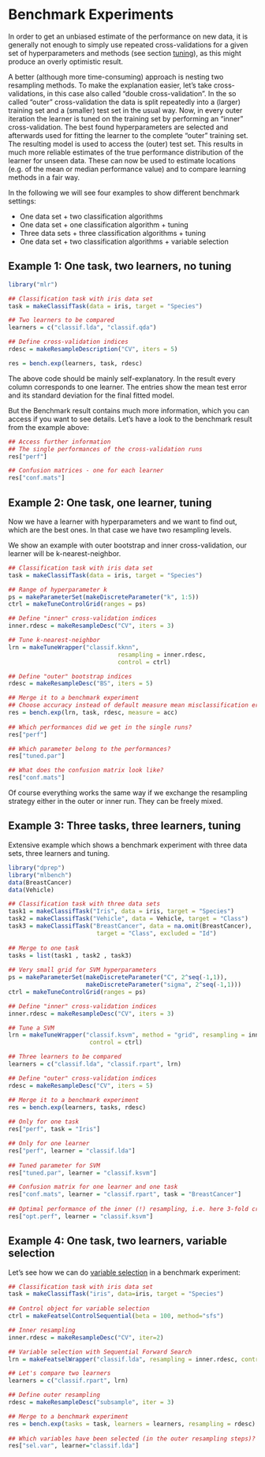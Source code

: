Benchmark Experiments
=====================


In order to get an unbiased estimate of the performance on new data,
it is generally not enough to simply use repeated cross-validations
for a given set of hyperparameters and methods (see section [tuning](tune.md)), 
as this might produce an overly optimistic result.

A better (although more time-consuming) approach is nesting two
resampling methods.  To make the explanation easier, let's take
cross-validations, in this case also called "double cross-validation".
In the so called "outer" cross-validation the data is split repeatedly
into a (larger) training set and a (smaller) test set in the usual
way. Now, in every outer iteration the learner is tuned on the
training set by performing an "inner" cross-validation. The best found
hyperparameters are selected and afterwards used for fitting the learner 
to the complete "outer" training set. The resulting model is used to
access the (outer) test set. This results in much more reliable
estimates of the true performance distribution of the learner for unseen
data. These can now be used to estimate locations (e.g. of the mean
or median performance value) and to compare learning methods in a fair
way.

In the following we will see four examples to show different benchmark settings:

* One data set  +	two classification algorithms
* One data set	+	one classification algorithm	+	tuning
* Three data sets	+	three classification algorithms	+	tuning
* One data set	+	two classification algorithms	+	variable selection


Example 1: One task, two learners, no tuning
----------------------------------------------

```r
library("mlr")

## Classification task with iris data set 
task = makeClassifTask(data = iris, target = "Species")

## Two learners to be compared 
learners = c("classif.lda", "classif.qda")

## Define cross-validation indices 
rdesc = makeResampleDescription("CV", iters = 5)

res = bench.exp(learners, task, rdesc)
``` 

The above code should be mainly self-explanatory. In the result every
column corresponds to one learner.  The entries show the mean test
error and its standard deviation for the final fitted model.

But the Benchmark result contains much more information, which you can
access if you want to see details. Let's have a look to the benchmark
result from the example above:

```r
## Access further information 
## The single performances of the cross-validation runs 
res["perf"]

## Confusion matrices - one for each learner
res["conf.mats"]
``` 
	
Example 2: One task, one learner, tuning
----------------------------------------

Now we have a learner with hyperparameters and we want to find out,
which are the best ones. In that case we have two resampling levels.

We show an example with outer bootstrap and inner cross-validation,
our learner will be k-nearest-neighbor.

```r
## Classification task with iris data set 
task = makeClassifTask(data = iris, target = "Species")

## Range of hyperparameter k  
ps = makeParameterSet(makeDiscreteParameter("k", 1:5))
ctrl = makeTuneControlGrid(ranges = ps)

## Define "inner" cross-validation indices
inner.rdesc = makeResampleDesc("CV", iters = 3)   

## Tune k-nearest-neighbor
lrn = makeTuneWrapper("classif.kknn",
                               resampling = inner.rdesc, 
                               control = ctrl)

## Define "outer" bootstrap indices 
rdesc = makeResampleDesc("BS", iters = 5)

## Merge it to a benchmark experiment 
## Choose accuracy instead of default measure mean misclassification error
res = bench.exp(lrn, task, rdesc, measure = acc)
	
## Which performances did we get in the single runs? 
res["perf"]

## Which parameter belong to the performances? 
res["tuned.par"]

## What does the confusion matrix look like? 
res["conf.mats"]
``` 

Of course everything works the same way if we exchange the resampling
strategy either in the outer or inner run.  They can be freely
mixed.

Example 3: Three tasks, three learners, tuning
----------------------------------------------

Extensive example which shows a benchmark experiment with three data
sets, three learners and tuning.

```r
library("dprep")
library("mlbench")
data(BreastCancer)
data(Vehicle)

## Classification task with three data sets 
task1 = makeClassifTask("Iris", data = iris, target = "Species")
task2 = makeClassifTask("Vehicle", data = Vehicle, target = "Class")
task3 = makeClassifTask("BreastCancer", data = na.omit(BreastCancer), 
                         target = "Class", excluded = "Id")
	
## Merge to one task
tasks = list(task1 , task2 , task3)
	
## Very small grid for SVM hyperparameters  
ps = makeParameterSet(makeDiscreteParameter("C", 2^seq(-1,1)), 
                      makeDiscreteParameter("sigma", 2^seq(-1,1)))
ctrl = makeTuneControlGrid(ranges = ps)

## Define "inner" cross-validation indices
inner.rdesc = makeResampleDesc("CV", iters = 3)   

## Tune a SVM
lrn = makeTuneWrapper("classif.ksvm", method = "grid", resampling = inner.rdesc, 
                       control = ctrl)

## Three learners to be compared 
learners = c("classif.lda", "classif.rpart", lrn)

## Define "outer" cross-validation indices 
rdesc = makeResampleDesc("CV", iters = 5)

## Merge it to a benchmark experiment 
res = bench.exp(learners, tasks, rdesc)
	
## Only for one task
res["perf", task = "Iris"]

## Only for one learner
res["perf", learner = "classif.lda"]
		
## Tuned parameter for SVM
res["tuned.par", learner = "classif.ksvm"]

## Confusion matrix for one learner and one task
res["conf.mats", learner = "classif.rpart", task = "BreastCancer"]
	
## Optimal performance of the inner (!) resampling, i.e. here 3-fold cross-validation
res["opt.perf", learner = "classif.ksvm"]
```

Example 4: One task, two learners, variable selection
-----------------------------------------------------

Let's see how we can do [variable selection](variable_selection.md) in
a benchmark experiment:

```r
## Classification task with iris data set 
task = makeClassifTask("iris", data=iris, target = "Species")  
	
## Control object for variable selection
ctrl = makeFeatselControlSequential(beta = 100, method="sfs")

## Inner resampling
inner.rdesc = makeResampleDesc("CV", iter=2)

## Variable selection with Sequential Forward Search
lrn = makeFeatselWrapper("classif.lda", resampling = inner.rdesc, control = ctrl)

## Let's compare two learners
learners = c("classif.rpart", lrn)

## Define outer resampling 
rdesc = makeResampleDesc("subsample", iter = 3)

## Merge to a benchmark experiment
res = bench.exp(tasks = task, learners = learners, resampling = rdesc)
	
## Which variables have been selected (in the outer resampling steps)?
res["sel.var", learner="classif.lda"]
```

<!--(
.. |benchmark_processing| image:: /_images/benchmark_processing.png
     :align: middle
     :width: 40em
     :alt: Benchmark processing pipeline
)-->